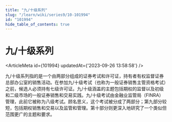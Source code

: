 ```yaml
---
title: "九/十级系列"
slug: "/learn/wiki/series9/10-101994"
id: "101994"
hide_table_of_contents: true
---
```



# 九/十级系列

<ArticleMeta id={101994} updatedAt={'2023-09-26 13:58:58'} />
<div className='border-solid border-b border-t-0 my-4 border-[var(--ifm-color-gray-300)]' />

九/十级系列指的是一个由两部分组成的证券考试和许可证，持有者有权监督证券总部办公室的销售活动。在参加九/十级考试（也称为一般证券销售主管资格考试）之前，候选人必须持有七级许可证。九/十级涵盖的主题包括期权的监督以及初级和二级市场的一般证券销售和交易实践。九/十级考试由金融业监管局（FINRA）管理，此前它被称为八级考试。顾名思义，这个考试被分成了两部分；第九部分较短，包括期权销售和交易以及监管和管理。第十部分则更深入地研究了一个类似但范围更广的主题和要求。
